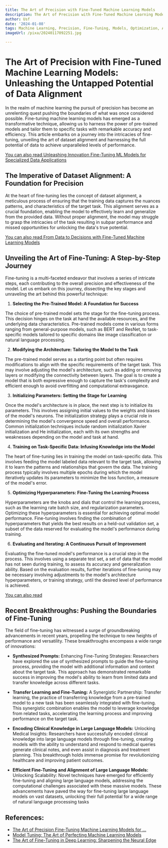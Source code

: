 ```yaml
---
title: The Art of Precision with Fine-Tuned Machine Learning Models
description: The Art of Precision with Fine-Tuned Machine Learning Models
author: Usf
date: '2024-01-08'
tags: Machine Learning, Precision, Fine-Tuning, Models, Optimization, Algorithms
imageUrl: /pixa/20240117092251.jpg

---
```

# The  Art of  Precision with Fine-Tuned Machine Learning Models: Unleashing the Untapped Potential of Data  Alignment

In the realm of machine learning the pursuit of precision  has become an  unrelenting quest  pushing the boundaries of what was once considered possible.  Fine-tuning machine learning models has emerged as a transformative technique, allowing us to harness the power of pre-trained models and tailor them to specific tasks  with remarkable accuracy and efficiency. This article embarks on a journey into the intricacies  of fine-tuning, unveiling the art of dataset alignment  and  harnessing the full potential of data to achieve unparalleled levels of performance.

[You can also read Unleashing  Innovation Fine-Tuning ML Models  for Specialized  Data Applications](Unleashing%20Innovation%20Fine-Tuning%20ML%20Models%20for%20Specialized%20Data%20Applications)


##  The Imperative of Dataset Alignment: A Foundation for Precision

At the heart of fine-tuning lies the concept of  dataset alignment, a meticulous process of ensuring that the training data captures the nuances patterns, and  characteristics of the target task. This alignment serves as a crucial foundation, enabling the  model to effectively learn and generalize from the provided data. Without proper alignment, the model may struggle to grasp the intricacies of the task resulting in subpar  performance and missed opportunities  for unlocking the data's true potential.

[You  can  also read From  Data  to Decisions with Fine-Tuned Machine Learning Models](From%20Data%20to%20Decisions%20with%20Fine-Tuned%20Machine%20Learning%20Models)


## Unveiling the Art of Fine-Tuning: A Step-by-Step Journey

Fine-tuning is a multi-faceted endeavor that involves a series of intricate steps, each contributing to the overall precision and effectiveness of  the model. Let us embark on this journey, dissecting the key stages and unraveling the  art behind  this powerful  technique:

1. **Selecting  the Pre-Trained  Model: A Foundation for Success**

The choice of pre-trained model sets the stage for the fine-tuning process. This decision hinges on the task at hand the available resources, and the underlying data characteristics. Pre-trained models come in various forms ranging from general-purpose models, such as BERT and ResNet, to task-specific models tailored  to specific domains like  image classification or natural language  processing.

2. **Modifying the Architecture: Tailoring the Model to  the Task**

The pre-trained model serves as a starting point but often requires modifications to align with the specific  requirements of  the target task.  This may involve adjusting the model's architecture, such as adding or  removing layers or  modifying the connectivity between layers. The goal is to create a model that is both expressive enough to capture the task's complexity and efficient enough to avoid overfitting  and computational extravagance.

3. **Initializing Parameters: Setting the Stage for Learning**

Once the model's architecture is in place, the next  step is to  initialize its parameters. This involves assigning  initial values to the weights and biases of the model's neurons. The initialization strategy plays a crucial role in determining the model's convergence speed  and  overall performance. Common initialization techniques  include random initialization Xavier initialization and He initialization, each with  its own  strengths and weaknesses depending on the  model and task at hand.

4. **Training on Task-Specific Data: Infusing Knowledge into the Model**

The heart of fine-tuning lies in training the model on task-specific data. This involves feeding the model labeled data relevant to the target task,  allowing it to learn the patterns and relationships that  govern the data.  The training process  typically involves multiple epochs  during which the model iteratively updates its parameters  to minimize the loss function, a measure of the model's error.

5. **Optimizing Hyperparameters: Fine-Tuning the Learning Process**

Hyperparameters are  the  knobs and dials that control the  learning process, such as the learning rate batch size, and regularization parameters. Optimizing these hyperparameters is essential for achieving optimal model performance. Fine-tuning involves finding the combination of hyperparameters that yields the best results on  a held-out validation set, a subset of the data reserved for evaluating the model's performance during training.

6. **Evaluating and Iterating: A  Continuous Pursuit of Improvement**

Evaluating the fine-tuned model's performance is a crucial step in the process. This involves using a separate test  set, a set of data that the model has not  seen during training, to  assess its accuracy and generalization ability. Based on the evaluation results, further iterations of fine-tuning may be necessary  involving adjustments to the model's architecture hyperparameters, or training strategy, until the desired level of performance is achieved.

[You can also read ]()


## Recent Breakthroughs: Pushing the Boundaries of Fine-Tuning

The  field  of fine-tuning has witnessed a surge of groundbreaking advancements  in recent years, propelling the technique  to new heights of performance and versatility. These breakthroughs encompass a wide range of innovations:

- **Synthesized Prompts:** Enhancing Fine-Tuning  Strategies: Researchers have explored  the use of synthesized prompts to guide the fine-tuning process,  providing the model with additional information and context about the target task. This approach  has  demonstrated remarkable success in improving the model's ability to learn from limited data  and transfer knowledge across different tasks.

- **Transfer Learning  and Fine-Tuning:** A  Synergistic  Partnership: Transfer learning, the practice of transferring  knowledge from a pre-trained model to a new task has been seamlessly  integrated with fine-tuning. This  synergistic combination enables the model to leverage knowledge from related tasks, accelerating  the learning process and improving performance  on  the target task.

- **Encoding Clinical Knowledge in Large Language Models:** Unlocking Medical Insights: Researchers have successfully  encoded clinical knowledge into large language models through fine-tuning, creating models with the ability to understand and respond  to medical queries generate clinical notes, and even assist in diagnosis and treatment planning. This breakthrough holds immense promise for revolutionizing healthcare and  improving patient  outcomes.

- **Efficient  Fine-Tuning and Alignment of Large Language Models:**  Unlocking Scalability: Novel techniques have  emerged for efficiently  fine-tuning and aligning large language models, addressing the computational challenges associated  with these massive models. These  advancements have paved the way for fine-tuning large language models on vast datasets, unlocking their full potential for a wide range of natural language  processing tasks

## References:
- [The Art of Precision Fine-Tuning Machine Learning Models for ...](http://finetuneml.com/blog/the%20art%20of%20precision%20fine-tuning%20machine%20learning%20models%20for%20enhanced%20dataset%20alignment)
- [Model Tuning: The Art of Perfecting Machine Learning Models](https://www.linkedin.com/pulse/model-tuning-art-perfecting-machine-learning-models-diana-wolf-torres-eidce?trk=article-ssr-frontend-pulse_more-articles_related-content-card)
- [The Art of Fine-Tuning in Deep Learning: Sharpening the Neural Edge](https://medium.com/@tyb9900/the-art-of-fine-tuning-in-deep-learning-sharpening-the-neural-edge-e3605a2aea30)
